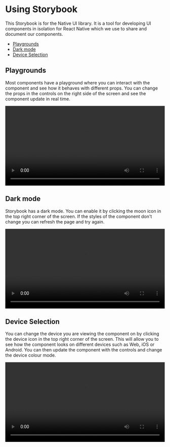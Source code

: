 
<Meta title="Native UI / Guides / Using Storybook" />

# Using Storybook

This Storybook is for the Native UI library. It is a tool for developing UI components in isolation for React Native which we use to share and document our components.

- [Playgrounds](#playgrounds)
- [Dark mode](#dark-mode)
- [Device Selection](#device-selection)

## Playgrounds

Most components have a playground where you can interact with the component and see how it behaves with different props. You can change the props in the controls on the right side of the screen and see the component update in real time.

<video width="100%" height="auto" autoplay="autoplay" loop controls>
  <source src={playground} type="video/mp4" />
</video>

## Dark mode

Storybook has a dark mode. You can enable it by clicking the moon icon in the top right corner of the screen. If the styles of the component don't change you can refresh the page and try again.

<video width="100%" height="auto" autoplay="autoplay" loop controls>
  <source src={darkMode} type="video/mp4" />
</video>

## Device Selection

You can change the device you are viewing the component on by clicking the device icon in the top right corner of the screen. This will allow you to see how the component looks on different devices such as Web, iOS or Android. You can then update the component with the controls and change the device colour mode.

<video width="100%" height="auto" autoplay="autoplay" loop controls>
  <source src={deviceMode} type="video/mp4" />
</video>
